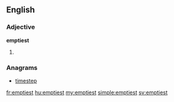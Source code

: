 ==English==

===Adjective===
'''emptiest'''

# {{en-superlative of|empty}}

===Anagrams===
* [[timestep#English|timestep]]

[[fr:emptiest]]
[[hu:emptiest]]
[[my:emptiest]]
[[simple:emptiest]]
[[sv:emptiest]]